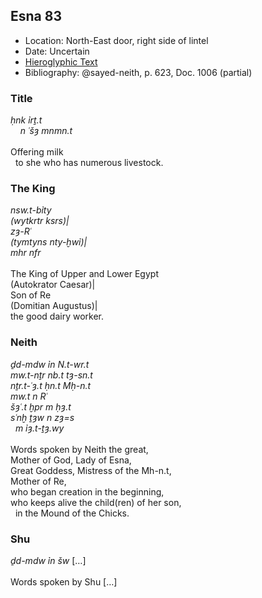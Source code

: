 ## Esna 83 {-}

- Location: North-East door, right side of lintel 
- Date: Uncertain
- [Hieroglyphic Text](https://www.ifao.egnet.net/uploads/publications/enligne/Temples-Esna002.pdf#page=246){target="_blank"}
- Bibliography: @sayed-neith, p. 623, Doc. 1006 (partial)

<style>
  .col2 {
    columns: 2 300px;         /* number of columns and width in pixels*/
    -webkit-columns: 2 300px; /* chrome, safari */
    -moz-columns: 2 300px;    /* firefox */
    -webkit-column-break-inside: avoid;
    -page-break-inside: avoid;
    -break-inside: avoid;
  }

</style>

### Title {-}
<div class="col2">

| *ḥnk ỉrṯ.t* 
|     *n ʿšȝ mnmn.t  *
|
| Offering milk 
|   to she who has numerous livestock.

</div>

### The King {-}

<div class="col2">

| *nsw.t-bỉty  *
| *(wytkrtr ksrs)|  *
| *zȝ-Rʿ  *
| *(tymtyns nty-ḫwỉ)|  *
| *mhr nfr  *
|
| The King of Upper and Lower Egypt
| (Autokrator Caesar)|
| Son of Re
| (Domitian Augustus)|
| the good dairy worker.

</div>

### Neith {-}

<div class="col2">

| *ḏd-mdw ỉn N.t-wr.t  *
| *mw.t-nṯr nb.t tȝ-sn.t  *
| *nṯr.t-ʿȝ.t ḥn.t Mḥ-n.t  *
| *mw.t n Rʿ  *
| *šȝʿ.t ḫpr m ḥȝ.t  *
| *sʿnḫ ṯȝw n zȝ=s  *
|   *m ỉȝ.t-ṯȝ.wy  *
|  
| Words spoken by Neith the great,
| Mother of God, Lady of Esna,
| Great Goddess, Mistress of the Mh-n.t,
| Mother of Re,
| who began creation in the beginning,
| who keeps alive the child(ren) of her son,
|   in the Mound of the Chicks.
  
</div>

### Shu {-}
<div class="col2">

| *ḏd-mdw ỉn šw  * [...]
|  
| Words spoken by Shu [...]

</div>
